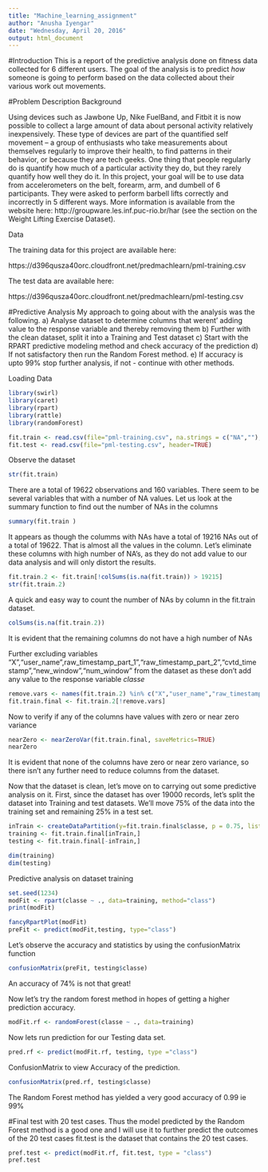 ```yaml
---
title: "Machine_learning_assignment"
author: "Anusha Iyengar"
date: "Wednesday, April 20, 2016"
output: html_document
---
```


#Introduction
This is a report of the predictive analysis done on fitness data collected for 6 different users. The goal of the analysis is to predict *how* someone is going to perform based on the data collected about their various work out movements. 

#Problem Description
Background

Using devices such as Jawbone Up, Nike FuelBand, and Fitbit it is now possible to collect a large amount of data about personal activity relatively inexpensively. These type of devices are part of the quantified self movement – a group of enthusiasts who take measurements about themselves regularly to improve their health, to find patterns in their behavior, or because they are tech geeks. One thing that people regularly do is quantify how much of a particular activity they do, but they rarely quantify how well they do it. In this project, your goal will be to use data from accelerometers on the belt, forearm, arm, and dumbell of 6 participants. They were asked to perform barbell lifts correctly and incorrectly in 5 different ways. More information is available from the website here: http://groupware.les.inf.puc-rio.br/har (see the section on the Weight Lifting Exercise Dataset).

Data

The training data for this project are available here:

https://d396qusza40orc.cloudfront.net/predmachlearn/pml-training.csv

The test data are available here:

https://d396qusza40orc.cloudfront.net/predmachlearn/pml-testing.csv

#Predictive Analysis
My approach to going about with the analysis was the following. 
a) Analyse dataset to determine columns that werent' adding value to the response variable and thereby removing them
b) Further with the clean dataset, split it into a Training and Test dataset
c) Start with the RPART predictive modeling method and check accuracy of the prediction
d) If not satisfactory then run the Random Forest method. 
e) If accuracy is upto 99% stop further analysis, if not - continue with other methods. 

Loading Data
```r
library(swirl)
library(caret)
library(rpart)
library(rattle)
library(randomForest)
```

```r
fit.train <- read.csv(file="pml-training.csv", na.strings = c("NA",""),header=TRUE)
fit.test <- read.csv(file="pml-testing.csv", header=TRUE)
```

Observe the dataset
```r
str(fit.train)
```
There are a total of 19622 observations and 160 variables. There seem to be several variables that with a number of NA values. 
Let us look at the summary function to find out the number of NAs in the columns

```r
summary(fit.train )
```

It appears as though the columms with NAs have a total of 19216 NAs out of a total of 19622. That is almost all the values in the column.
Let's eliminate these columns with high number of NA's, as they do not add value to our data analysis and will only distort the results. 

```r
fit.train.2 <- fit.train[!colSums(is.na(fit.train)) > 19215]
str(fit.train.2)
```

A quick and easy way to count the number of NAs by column in the fit.train dataset.
```r
colSums(is.na(fit.train.2))
```
It is evident that the remaining columns do not have a high number of NAs

Further excluding variables "X","user_name",raw_timestamp_part_1","raw_timestamp_part_2","cvtd_timestamp","new_window","num_window"  from the dataset as these don't add any value to the response variable *classe*
```r
remove.vars <- names(fit.train.2) %in% c("X","user_name","raw_timestamp_part_1","raw_timestamp_part_2","cvtd_timestamp","new_window","num_window") 
fit.train.final <- fit.train.2[!remove.vars]
```
Now to verify if any of the columns have values with zero or near zero variance

```r
nearZero <- nearZeroVar(fit.train.final, saveMetrics=TRUE)
nearZero
```
It is evident that none of the columns have zero or near zero variance, so there isn't any further need to reduce columns from the dataset. 

Now that the dataset is clean, let's move on to carrying out some predictive analysis on it. 
First, since the dataset has over 19000 records, let's split the dataset into Training and test datasets. 
We'll move 75% of the data into the training set and remaining 25% in a test set.

```r
inTrain <- createDataPartition(y=fit.train.final$classe, p = 0.75, list=FALSE)
training <- fit.train.final[inTrain,]
testing <- fit.train.final[-inTrain,]

dim(training)
dim(testing)
```

Predictive analysis on dataset training
```r
set.seed(1234)
modFit <- rpart(classe ~ ., data=training, method="class")
print(modFit)
```

```r
fancyRpartPlot(modFit)
preFit <- predict(modFit,testing, type="class")
```
Let's observe the accuracy and statistics by using the confusionMatrix function
```r
confusionMatrix(preFit, testing$classe)
```
An accuracy of 74% is not that great!

Now let's try the random forest method in hopes of getting a higher prediction accuracy. 

```r
modFit.rf <- randomForest(classe ~ ., data=training)
```
Now lets run prediction for our Testing data set. 
```r
pred.rf <- predict(modFit.rf, testing, type ="class")
```
ConfusionMatrix to view Accuracy of the prediction.

```r
confusionMatrix(pred.rf, testing$classe)
```
The Random Forest method has yielded a very good accuracy of 0.99 ie 99% 

#Final test with 20 test cases. 
Thus the model predicted by the Random Forest method is a good one and I will use it to further predict the outcomes of the 20 test cases
fit.test is the dataset that contains the 20 test cases. 
```r
pref.test <- predict(modFit.rf, fit.test, type = "class")
pref.test
```
